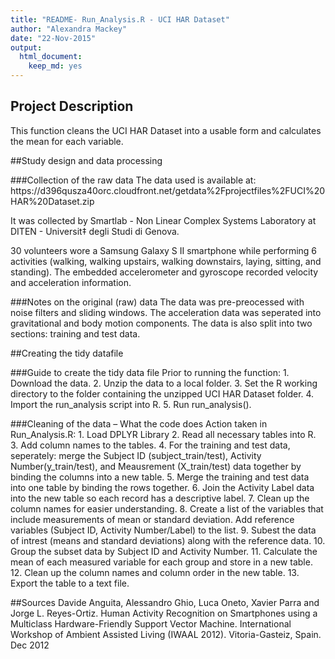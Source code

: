 ```yaml
---
title: "README- Run_Analysis.R - UCI HAR Dataset"
author: "Alexandra Mackey"
date: "22-Nov-2015"
output:
  html_document:
    keep_md: yes
---
```


## Project Description
This function cleans the UCI HAR Dataset into a usable form and calculates the mean for each variable. 

##Study design and data processing

###Collection of the raw data
The data used is available at: https://d396qusza40orc.cloudfront.net/getdata%2Fprojectfiles%2FUCI%20HAR%20Dataset.zip

It was collected by Smartlab - Non Linear Complex Systems Laboratory at DITEN - Universit‡ degli Studi di Genova.

30 volunteers wore a Samsung Galaxy S II smartphone while performing 6 activities (walking, walking upstairs, walking downstairs, laying, sitting, and standing). The embedded accelerometer and gyroscope recorded velocity and acceleration information. 

###Notes on the original (raw) data 
The data was pre-preocessed with noise filters and sliding windows. The acceleration data was seperated into gravitational and body motion components.  The data is also split into two sections: training and test data. 

##Creating the tidy datafile

###Guide to create the tidy data file
Prior to running the function:
1. Download the data. 
2. Unzip the data to a local folder. 
3. Set the R working directory to the folder containing the unzipped UCI HAR Dataset folder. 
4. Import the run_analysis script into R. 
5. Run run_analysis().

###Cleaning of the data -- What the code does
Action taken in Run_Analysis.R:
1. Load DPLYR Library
2. Read all necessary tables into R. 
3. Add column names to the tables.
4. For the training and test data, seperately: merge the Subject ID (subject_train/test), Activity Number(y_train/test), and Meausrement (X_train/test) data together by binding the columns into a new table.
5. Merge the training and test data into one table by binding the rows together. 
6. Join the Activity Label data into the new table so each record has a descriptive label. 
7. Clean up the column names for easier understanding. 
8. Create a list of the variables that include measurements of mean or standard deviation. Add reference variables (Subject ID, Activity Number/Label) to the list. 
9. Subest the data of intrest (means and standard deviations) along with the reference data. 
10. Group the subset data by Subject ID and Activity Number. 11. Calculate the mean of each measured variable for each group and store in a new table. 
12. Clean up the column names and column order in the new table.
13. Export the table to a text file.

##Sources
Davide Anguita, Alessandro Ghio, Luca Oneto, Xavier Parra and Jorge L. Reyes-Ortiz. Human Activity Recognition on Smartphones using a Multiclass Hardware-Friendly Support Vector Machine. International Workshop of Ambient Assisted Living (IWAAL 2012). Vitoria-Gasteiz, Spain. Dec 2012

